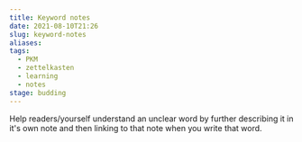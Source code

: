 ```yaml
---
title: Keyword notes
date: 2021-08-10T21:26
slug: keyword-notes
aliases:
tags:
  - PKM
  - zettelkasten
  - learning
  - notes
stage: budding
---
```


Help readers/yourself understand an unclear word by further describing it in it's own note and then linking to that note when you write that word.

<StillGrowing />
